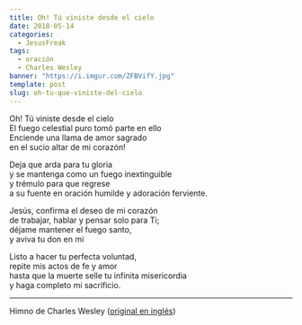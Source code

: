 ```yaml
---
title: Oh! Tú viniste desde el cielo
date: 2018-05-14
categories:
  - JesusFreak
tags:
  - oración
  - Charles Wesley
banner: "https://i.imgur.com/ZFBVifY.jpg"
template: post
slug: oh-tu-que-viniste-del-cielo
---
```


Oh! Tú viniste desde el cielo<br/>
El fuego celestial puro tomó parte en ello<br/>
Enciende una llama de amor sagrado<br/>
en el sucio altar de mi corazón!

Deja que arda para tu gloria<br/>
y se mantenga como un fuego inextinguible<br/>
y trémulo para que regrese<br/>
a su fuente en oración humilde y adoración ferviente.

Jesús, confirma el deseo de mi corazón<br/>
de trabajar, hablar y pensar solo para Ti;<br/>
déjame mantener el fuego santo,<br/>
y aviva tu don en mi

Listo a hacer tu perfecta voluntad,<br/>
repite mis actos de fe y amor<br/>
hasta que la muerte selle tu infinita misericordia<br/>
y haga completo mi sacrificio.

---

Himno de Charles Wesley ([original en inglés](https://hymnary.org/text/o_thou_who_camest_from_above))
